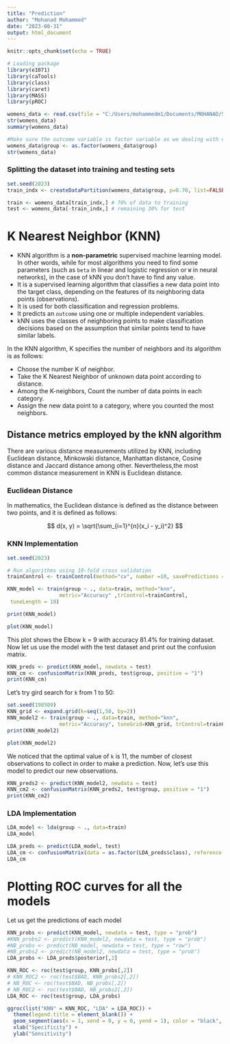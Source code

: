 ---
title: "Prediction"
author: "Mohanad Mohammed"
date: "2023-08-31"
output: html_document
---

```{r setup, include=FALSE}
knitr::opts_chunk$set(echo = TRUE)
```


```{r}
# Loading package
library(e1071)
library(caTools)
library(class)
library(caret)
library(MASS)
library(pROC)
```


```{r}
womens_data <- read.csv(file = "C:/Users/mohammedm1/Documents/MOHANAD/STAT733/Data_group_Prac.csv", header = TRUE, stringsAsFactors = TRUE, row.names = 1)
str(womens_data)
summary(womens_data)
```

```{r}
#Make sure the outcome variable is factor variable as we dealing with classification problem
womens_data$group <- as.factor(womens_data$group)
str(womens_data)
```

### Splitting the dataset into training and testing sets

```{r, message=FALSE, warning=FALSE}
set.seed(2023)
train_indx <- createDataPartition(womens_data$group, p=0.70, list=FALSE)

train <- womens_data[train_indx,] # 70% of data to training
test <- womens_data[-train_indx,] # remaining 30% for test

```


# K Nearest Neighbor (KNN)

* KNN algorithm is a **non-parametric** supervised machine learning model. In other words, while for most algorithms you need to find some parameters (such as `beta` in linear and logistic regression or `W` in neural networks), in the case of kNN you don’t have to find any value.
* It is a supervised learning algorithm that classifies a new data point into the target class, depending on the features of its neighboring data points (observations).
* It is used for both classification and regression problems.
* It predicts an `outcome` using one or multiple independent variables.
* kNN uses the classes of neighboring points to make classification decisions based on the assumption that similar points tend to have similar labels.


In the KNN algorithm, K specifies the number of neighbors and its algorithm is as follows:

   * Choose the number K of neighbor.
   * Take the K Nearest Neighbor of unknown data point according to distance.
   * Among the K-neighbors, Count the number of data points in each category.
   * Assign the new data point to a category, where you counted the most neighbors.
   
## Distance metrics employed by the kNN algorithm
There are various distance measurements utilized by KNN, including Euclidean distance, Minkowski distance, Manhattan distance, Cosine distance and Jaccard distance among other. Nevertheless,the most common distance measurement in KNN is Euclidean distance.

### Euclidean Distance
In mathematics, the Euclidean distance is defined as the distance between two points, and it is defined as follows:

$$
d(x, y) = \sqrt{\sum_{i=1}^{n}(x_i - y_i)^2}
$$



### KNN Implementation

```{r, message=FALSE, warning=FALSE}
set.seed(2023)

# Run algorithms using 10-fold cross validation
trainControl <- trainControl(method="cv", number =10, savePredictions = T)

KNN_model <- train(group ~ ., data=train, method="knn",
                 metric="Accuracy" ,trControl=trainControl,
 tuneLength = 10)

print(KNN_model)
```


```{r, message=FALSE, warning=FALSE}
plot(KNN_model)
```


This plot shows the Elbow k = 9 with accuracy 81.4% for training dataset. Now let us use the model with the test dataset and print out the confusion matrix.

```{r, message=FALSE, warning=FALSE}
KNN_preds <- predict(KNN_model, newdata = test)
KNN_cm <- confusionMatrix(KNN_preds, test$group, positive = "1")
print(KNN_cm)
```

Let’s try gird search for `k` from 1 to 50:

```{r, message=FALSE, warning=FALSE}
set.seed(198509)
KNN_grid <- expand.grid(k=seq(1,50, by=2))
KNN_model2 <- train(group ~ ., data=train, method="knn", 
                 metric="Accuracy", tuneGrid=KNN_grid, trControl=trainControl)
print(KNN_model2)
```


```{r, message=FALSE, warning=FALSE}
plot(KNN_model2)
```

We noticed that the optimal value of `k` is 11, the number of closest observations to collect in order to make a prediction. Now, let's use this model to predict our new observations.



```{r, message=FALSE, warning=FALSE}
KNN_preds2 <- predict(KNN_model2, newdata = test)
KNN_cm2 <- confusionMatrix(KNN_preds2, test$group, positive = "1")
print(KNN_cm2)
```


### LDA Implementation

```{r, message=FALSE, warning=FALSE}
LDA_model <- lda(group ~ ., data=train)
LDA_model
```

```{r, message=FALSE, warning=FALSE}
LDA_preds <- predict(LDA_model, test)
LDA_cm <- confusionMatrix(data = as.factor(LDA_preds$class), reference = as.factor(test$group), positive = "1")
LDA_cm
```


# Plotting ROC curves for all the models

Let us get the predictions of each model
```{r, message=FALSE, warning=FALSE}
KNN_probs <- predict(KNN_model, newdata = test, type = "prob")
#KNN_probs2 <- predict(KNN_model2, newdata = test, type = "prob")
#NB_probs <- predict(NB_model, newdata = test, type = "raw")
#NB_probs2 <- predict(NB_model2, newdata = test, type = "prob")
LDA_probs <- LDA_preds$posterior[,2]
```



```{r, message=FALSE, warning=FALSE}
KNN_ROC <- roc(test$group, KNN_probs[,2])
# KNN_ROC2 <- roc(test$BAD, KNN_probs2[,2])
# NB_ROC <- roc(test$BAD, NB_probs[,2])
# NB_ROC2 <- roc(test$BAD, NB_probs2[,2])
LDA_ROC <- roc(test$group, LDA_probs)
```


```{r, message=FALSE, warning=FALSE}
ggroc(list("KNN" = KNN_ROC, "LDA" = LDA_ROC)) +
  theme(legend.title = element_blank()) +
  geom_segment(aes(x = 1, xend = 0, y = 0, yend = 1), color = "black", linetype = "dashed") +
  xlab("Specificity") +
  ylab("Sensitivity") 
```




